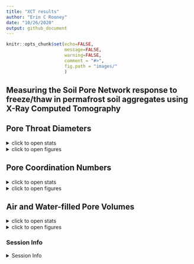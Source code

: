```yaml
---
title: "XCT results"
author: "Erin C Rooney"
date: "10/26/2020"
output: github_document
---
```


```r
knitr::opts_chunk$set(echo=FALSE,
                      message=FALSE,
                      warning=FALSE,
                      comment = "#>", 
                      fig.path = "images/"
                      )

```

## Measuring the Soil Pore Network response to freeze/thaw in permafrost soil aggregates using X-Ray Computed Tomography


## Pore Throat Diameters

<details>
  <summary>click to open stats</summary>

### Statistics
```r
breadthdata_csv = read.csv("processed/ftc_porethroatdist_july312020_2.csv") 
levels(as.factor(breadthdata_csv$trmt)) 
library(agricolae)
library(tidyverse)
library(PairedData)
library(ggpubr)
library(ggthemes)

```


```r
breadthdata_csv = 
  breadthdata_csv %>% 
  mutate(trmt = recode(trmt, "before " = "before"))
tool = breadthdata_csv %>% 
  filter(site=="tool")
before <- subset(tool, trmt == "before", breadth_dist, drop = TRUE)
after <- subset(tool, trmt == "after", breadth_dist, drop = TRUE)
pd <- paired(before, after)
d <- with(tool,
          breadth_dist[trmt == "before"] - breadth_dist[trmt == "after"])
shapiro.test(d)
res <- wilcox.test(breadth_dist ~ trmt, data = tool, paired = TRUE,
                   alternative = "less")
res
res$p.value

```

</details>

<details>
  <summary>click to open figures</summary>
  
### Figures
```r
library(PNWColors)
theme_er <- function() {  # this for all the elements common across plots
  theme_clean() %+replace%
    theme(legend.position = "top",
          legend.key=element_blank(),
          legend.title = element_blank(),
          legend.text = element_text(size = 12),
          legend.key.size = unit(1.5, 'lines'),
          panel.border = element_rect(color="white",size=0, fill = NA),
          plot.title = element_text(hjust = 0.5, size = 14),
          plot.subtitle = element_text(hjust = 0.5, size = 12, lineheight = 1.5),
          axis.text = element_text(size = 12, color = "black"),
          axis.title = element_text(size = 12, face = "bold", color = "black"),
          
          # formatting for facets
          panel.background = element_blank(),
          strip.background = element_rect(colour="white", fill="white"), #facet formatting
          panel.spacing.x = unit(1.5, "lines"), #facet spacing for x axis
          panel.spacing.y = unit(1.5, "lines"), #facet spacing for x axis
          strip.text.x = element_text(size=12, face="bold"), #facet labels
          strip.text.y = element_text(size=12, face="bold", angle = 270) #facet labels
    )
}
theme_er2 <- function() {  # this for all the elements common across plots
  theme_bw() %+replace%
    theme(legend.position = "top",
          legend.key=element_blank(),
          legend.title = element_blank(),
          legend.text = element_text(size = 12),
          legend.key.size = unit(1.5, 'lines'),
          panel.border = element_rect(color="black",size=2, fill = NA),
          
          plot.title = element_text(hjust = 0.5, size = 14),
          plot.subtitle = element_text(hjust = 0.5, size = 12, lineheight = 1.5),
          axis.text = element_text(size = 14, color = "black"),
          axis.title = element_text(size = 14, face = "bold", color = "black"),
          
          # formatting for facets
          panel.background = element_blank(),
          strip.background = element_rect(colour="white", fill="white"), #facet formatting
          panel.spacing.x = unit(1.5, "lines"), #facet spacing for x axis
          panel.spacing.y = unit(1.5, "lines"), #facet spacing for x axis
          strip.text.x = element_text(size=12, face="bold"), #facet labels
          strip.text.y = element_text(size=12, face="bold", angle = 270) #facet labels
    )
}

levels(as.factor(breadthdata_csv$sample))
str(breadthdata_csv)

breadthdata_csv = 
  breadthdata_csv %>% 
  mutate(sample = recode(sample, "40_50_16" = "Aggregate-1"))

breadthdata_csv = 
  breadthdata_csv %>% 
  mutate(sample = recode(sample, "40_50_28" = "Aggregate-2"))

breadthdata_csv = 
  breadthdata_csv %>% 
  mutate(sample = recode(sample, "28_38_12" = "Aggregate-3"))

breadthdata_csv = 
  breadthdata_csv %>% 
  mutate(sample = recode(sample, "28_38_28" = "Aggregate-4"))

breadthdata_csv = 
  breadthdata_csv %>% 
  mutate(sample = recode(sample, "41_50_16" = "Aggregate-5"))

breadthdata_csv = 
  breadthdata_csv %>% 
  mutate(sample = recode(sample, "41_50_28" = "Aggregate-6"))
         
 
breadthdata_csv = 
  breadthdata_csv %>% 
  mutate(trmt = factor(trmt, levels = c("before", "after")))

tool = breadthdata_csv %>% 
  filter(site=="tool")

g = ggplot(tool, aes(x = breadth_um, y=breadth_dist, color = trmt))+
  geom_line(size = 1)+
  #geom_density(adjust=0.5)+
  
  labs (title = "Pore Throat Diameter Distribution",
        #subtitle = "After Freeze/Thaw",
        #caption = "Permafrost Soil Aggregate from Toolik, Alaska",
        #tag = "Figure 6",
        x = expression (bold ("Pore Throat Diameter, um")),
        y = expression (bold ("Distribution, %"))) 


g + theme_er() + 
  scale_color_manual(values = c("#b0986c", "#72e1e1"))+
  #scale_color_manual(values = pnw_palette("Anemone", 2, type = "discrete")) +
  #guides(fill = guide_legend(reverse = TRUE, title = NULL)) +
  facet_wrap(sample~.)

g + theme_er2() + 
  #scale_color_manual(values = c("#b0986c", "#72e1e1"))+
  scale_color_manual(values = pnw_palette("Bay", 2, type = "discrete")) +
  #guides(fill = guide_legend(reverse = TRUE, title = NULL)) +
  facet_wrap(sample~.)

g + theme_er2() + 
  #scale_color_manual(values = c("#b0986c", "#72e1e1"))+
  scale_color_manual(values = pnw_palette("Starfish", 2, type = "discrete")) +
  #guides(fill = guide_legend(reverse = TRUE, title = NULL)) +
  facet_wrap(sample~.)
```


</details>

## Pore Coordination Numbers

<details>
  <summary>click to open stats</summary>

### Statistics
```r
coornum_dat2 = read.csv("processed/porecoor_fixed.csv")
levels(as.factor(coornum_dat2$pore_coor))
coornum_dat2 = 
  coornum_dat2 %>% 
mutate(pore_coor = factor(pore_coor, levels = c("1", "2", "3", "4", "5", "6", "7", "8", "9", "10", "11", "12", "13", "14", "15", "16")))
levels(as.factor(coornum_dat2$trmt))
tool = coornum_dat2[coornum_dat2$site=="tool",]
#Shapiro-Wilk normality test----------------------------
before <- subset(tool, trmt == "before", freq, drop = TRUE)
after <- subset(tool, trmt == "after", freq, drop = TRUE)
pd <- paired(before, after)
d <- with(tool,
          freq[trmt == "before"] - freq[trmt == "after"])
shapiro.test(d) # p value = 4.011e-11, not normally distributed
# Wilcoxon test Method 1
res <- wilcox.test(freq ~ trmt, data = tool, paired = TRUE)
res
res$p.value
```

</details>

<details>
  <summary>click to open figures</summary>

### Figures
```r
ggplot(tool, aes(x = pore_coor, y = freq, fill = trmt)) +
  geom_boxplot() + 
  scale_y_continuous(labels = scales::percent) +
  theme_er() +
  scale_fill_manual(values = pnw_palette("Anemone", 2, type = "discrete")) +
  labs (title = "Pore Coordination Number Frequency",
        #caption = "Caption",
        #tag = "A",
        x = expression (bold ("Pore Coordination Number")),
        y = expression (bold ("Frequency, %"))) +
   guides(fill = guide_legend(reverse = TRUE, title = NULL))
```

</details>

## Air and Water-filled Pore Volumes

<details>
  <summary>click to open stats</summary>

### Statistics
```r
conn_csv = read.csv("processed/conn_unconn_aug52020.csv") 
level_order <- c('before', 'after')
tool = conn_csv %>% 
  filter(site=="tool")
conn.aov <- aov(conn_water_perc ~ trmt, data = tool)
summary.aov(conn.aov)
trmt_hsd = HSD.test(conn.aov, "trmt")
print(trmt_hsd)
conn_aov2 = aov(data = tool, unconn_pore_perc ~ trmt)
summary(conn_aov2)
conn_aov3 = aov(data = tool, conn_pore_perc ~ trmt)
summary(conn_aov3)
conn_aov4 = aov(data = tool, unconn_water_perc ~ trmt)
summary(conn_aov4)
```

</details>

<details>
  <summary>click to open figures</summary>

### Figures
```r
b1 = ggplot(tool, aes(x=factor(trmt,level_order), y=conn_water_perc, fill=trmt)) + geom_boxplot() +
  labs (title = "Connected Water-Filled Pores",
        # caption = "Permafrost Soil Aggregate from Toolik, Alaska",
        tag = "A",
        x = expression (bold (" ")),
        y = expression (bold ("Volume, %"))) +  scale_y_continuous(labels = scales::percent, limits = c(0, 0.09)) +
  theme_er2() +
  scale_fill_manual(values = pnw_palette("Anemone", 2, type = "discrete")) +
  annotate("text", x = 1.5, y = 0.083, label = "p value < 0.05") +
  annotate("text", x = 1, y = 0.055, label = "A") +
  annotate("text", x = 2, y = 0.037, label = "B") 

  #guides(fill = guide_legend(reverse = TRUE, title = NULL))

b2 = ggplot(tool, aes(x=factor(trmt,level_order), y=conn_pore_perc, fill=trmt)) + geom_boxplot() +
  labs (title = "Connected Air-Filled Pores",
        # caption = "Permafrost Soil Aggregate from Toolik, Alaska",
        tag = "B",
        x = expression (bold (" ")),
        y = expression (bold ("Volume, %"))) +   scale_y_continuous(labels = scales::percent, limits = c(0, 0.09)) + 
  theme_er2() +
  scale_fill_manual(values = pnw_palette("Anemone", 2, type = "discrete")) 
  # annotate("text", x = 2.25, y = 0.070, label = "P value < 0.5") +
  #guides(fill = guide_legend(reverse = TRUE, title = NULL))

b3 = ggplot(tool, aes(x=factor(trmt,level_order), y=unconn_water_perc, fill=trmt)) + geom_boxplot() +
  labs (title = "Unconnected Water-Filled Pores",
        #caption = "Permafrost Soil Aggregate from Toolik, Alaska",
        tag = "C",
        x = expression (bold (" ")),
        y = expression (bold ("Volume, %"))) +   scale_y_continuous(labels = scales::percent, limit = c(0, 0.02)) +
  theme_er2() +
  scale_fill_manual(values = pnw_palette("Anemone", 2, type = "discrete")) 
  # annotate("text", x = 2.25, y = 0.070, label = "P value < 0.5") +
  #guides(fill = guide_legend(reverse = TRUE, title = NULL))

b4 = ggplot(tool, aes(x=factor(trmt,level_order), y=unconn_pore_perc, fill=trmt)) + geom_boxplot() +
  labs (title = "Unconnected Air-Filled Pores",
        #caption = "Permafrost Soil Aggregate from Toolik, Alaska",
        tag = "D",
        x = expression (bold (" ")),
        y = expression (bold ("Volume, %"))) +  scale_y_continuous(labels = scales::percent, limits = c(0, 0.02)) +
        theme_er2() +
  scale_fill_manual(values = pnw_palette("Anemone", 2, type = "discrete")) 
  # annotate("text", x = 2.25, y = 0.070, label = "P value < 0.5") +
        #guides(fill = guide_legend(reverse = TRUE, title = NULL))

library(patchwork)
b1+b2+b3+b4+ #combines the two plots
  plot_layout(guides = "collect") # sets a common legend
```


</details>


### Session Info

<details>
  <summary>Session Info</summary>
  
```r
Sys.Date()
sessionInfo()
```

</details>
